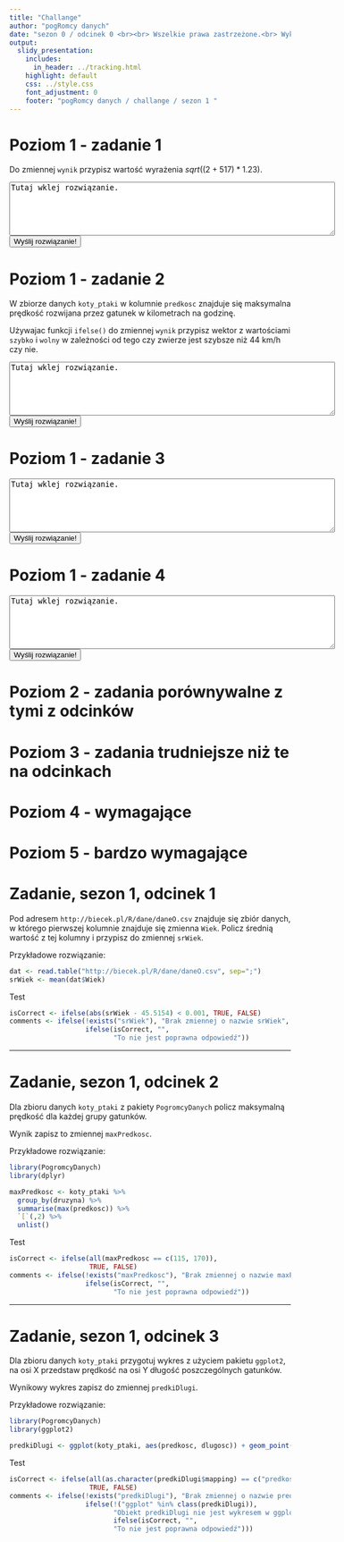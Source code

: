```yaml
---
title: "Challange"
author: "pogRomcy danych"
date: "sezon 0 / odcinek 0 <br><br> Wszelkie prawa zastrzeżone.<br> Wykorzystanie możliwe wyłącznie za zgodą autora.  <br><br><br><br>Naciśnij `A` by zamienić slajdy na ciągły tekst. <br> Naciśnij `T` by wyświetlić spis treści."
output:
  slidy_presentation:
    includes:
      in_header: ../tracking.html
    highlight: default
    css: ../style.css
    font_adjustment: 0
    footer: "pogRomcy danych / challange / sezon 1 "
---
```


# Poziom 1 - zadanie 1

Do zmiennej `wynik` przypisz wartość wyrażenia $sqrt((2+517)*1.23)$.

<textarea rows="6" cols="70">
Tutaj wklej rozwiązanie. 
</textarea>

<button type="button">Wyślij rozwiązanie!</button>

# Poziom 1 - zadanie 2

W zbiorze danych `koty_ptaki` w kolumnie `predkosc` znajduje się maksymalna prędkość rozwijana przez gatunek w kilometrach na godzinę.

Używajac funkcji `ifelse()` do zmiennej `wynik` przypisz wektor z wartościami `szybko` i `wolny` w zależności od tego czy zwierze jest szybsze niż 44 km/h czy nie.


<textarea rows="6" cols="70">
Tutaj wklej rozwiązanie. 
</textarea>

<button type="button">Wyślij rozwiązanie!</button>

# Poziom 1 - zadanie 3



<textarea rows="6" cols="70">
Tutaj wklej rozwiązanie. 
</textarea>

<button type="button">Wyślij rozwiązanie!</button>

# Poziom 1 - zadanie 4


<textarea rows="6" cols="70">
Tutaj wklej rozwiązanie. 
</textarea>

<button type="button">Wyślij rozwiązanie!</button>

# Poziom 2 - zadania porównywalne z tymi z odcinków


# Poziom 3 - zadania trudniejsze niż te na odcinkach


# Poziom 4 - wymagające


# Poziom 5 - bardzo wymagające






# Zadanie, sezon 1, odcinek 1

Pod adresem `http://biecek.pl/R/dane/daneO.csv` znajduje się zbiór danych, w którego pierwszej kolumnie znajduje się zmienna `Wiek`. Policz średnią wartość z tej kolumny i przypisz do zmiennej `srWiek`.

Przykładowe rozwiązanie:

```r

dat <- read.table("http://biecek.pl/R/dane/daneO.csv", sep=";")
srWiek <- mean(dat$Wiek)

```

Test


```r

isCorrect <- ifelse(abs(srWiek - 45.5154) < 0.001, TRUE, FALSE)
comments <- ifelse(!exists("srWiek"), "Brak zmiennej o nazwie srWiek", 
                   ifelse(isCorrect, "", 
                          "To nie jest poprawna odpowiedź"))

```


---

# Zadanie, sezon 1, odcinek 2

Dla zbioru danych `koty_ptaki` z pakiety `PogromcyDanych` policz maksymalną prędkość dla każdej grupy gatunków.

Wynik zapisz to zmiennej `maxPredkosc`.

Przykładowe rozwiązanie:

```r
library(PogromcyDanych)
library(dplyr)

maxPredkosc <- koty_ptaki %>% 
  group_by(druzyna) %>% 
  summarise(max(predkosc)) %>% 
  `[`(,2) %>% 
  unlist()

```

Test

```r

isCorrect <- ifelse(all(maxPredkosc == c(115, 170)), 
                    TRUE, FALSE)
comments <- ifelse(!exists("maxPredkosc"), "Brak zmiennej o nazwie maxPredkosc", 
                   ifelse(isCorrect, "", 
                          "To nie jest poprawna odpowiedź"))

```


---

# Zadanie, sezon 1, odcinek 3

Dla zbioru danych `koty_ptaki` przygotuj wykres z użyciem pakietu `ggplot2`, na osi X przedstaw prędkość na osi Y długość poszczególnych gatunków. 

Wynikowy wykres zapisz do zmiennej `predkiDlugi`.

Przykładowe rozwiązanie:

```r
library(PogromcyDanych)
library(ggplot2)

predkiDlugi <- ggplot(koty_ptaki, aes(predkosc, dlugosc)) + geom_point() + geom_smooth()

```

Test

```r

isCorrect <- ifelse(all(as.character(predkiDlugi$mapping) == c("predkosc", "dlugosc")), 
                    TRUE, FALSE)
comments <- ifelse(!exists("predkiDlugi"), "Brak zmiennej o nazwie predkiDlugi", 
                   ifelse(!("ggplot" %in% class(predkiDlugi)), 
                          "Obiekt predkiDlugi nie jest wykresem w ggplot2", 
                          ifelse(isCorrect, "", 
                          "To nie jest poprawna odpowiedź")))

```

